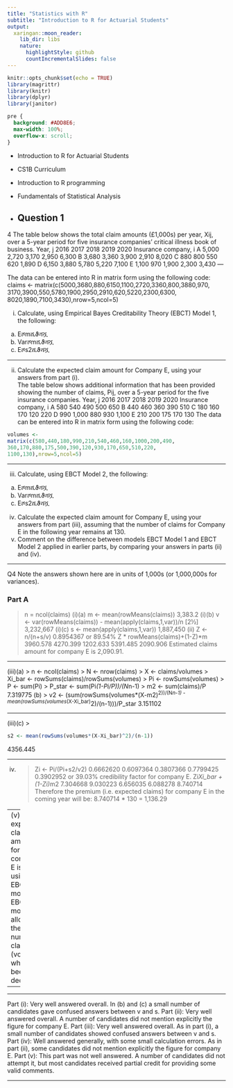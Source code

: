 ```yaml
---
title: "Statistics with R"
subtitle: "Introduction to R for Actuarial Students"
output:
  xaringan::moon_reader:
    lib_dir: libs
    nature:
      highlightStyle: github
      countIncrementalSlides: false
---
```


```r
knitr::opts_chunk$set(echo = TRUE)
library(magrittr)
library(knitr)
library(dplyr)
library(janitor)


```

```css
pre {
  background: #ADD8E6;
  max-width: 100%;
  overflow-x: scroll;
}
```

* Introduction to R for Actuarial Students

* CS1B Curriculum

* Introduction to R programming
* Fundamentals of Statistical Analysis

* Question 1
---


4 The table below shows the total claim amounts (£1,000s) per year, Xij, over a 5-year 
period for five insurance companies’ critical illness book of business. 
Year, j 
2016 2017 2018 2019 2020 
Insurance 
company, i
A 5,000 2,720 3,170 2,950 6,300 
B 3,680 3,360 3,900 2,910 8,020 
C 880 800 550 620 1,890 
D 6,150 3,880 5,780 5,220 7,100 
E 1,100 970 1,900 2,300 3,430 
---

The data can be entered into R in matrix form using the following code: 
claims <- 
matrix(c(5000,3680,880,6150,1100,2720,3360,800,3880,970, 
3170,3900,550,5780,1900,2950,2910,620,5220,2300,6300, 
8020,1890,7100,3430),nrow=5,ncol=5) 


(i) Calculate, using Empirical Bayes Creditability Theory (EBCT) Model 1, the 
following: 
(a) Eሾmሺϑሻሿ  
(b) Varሾmሺϑሻሿ  
(c) Eሾs2ሺϑሻሿ  

---

(ii) Calculate the expected claim amount for Company E, using your answers from 
part (i).  
The table below shows additional information that has been provided showing the 
number of claims, Pij, over a 5-year period for the five insurance companies. 
Year, j 
2016 2017 2018 2019 2020 
Insurance 
company, i
A 580 540 490 500 650 
B 440 460 360 390 510 
C 180 160 170 120 220 
D 990 1,000 880 930 1,100 
E 210 200 175 170 130 
The data can be entered into R in matrix form using the following code: 
```r
volumes <- 
matrix(c(580,440,180,990,210,540,460,160,1000,200,490, 
360,170,880,175,500,390,120,930,170,650,510,220, 
1100,130),nrow=5,ncol=5) 
```

---

(iii) Calculate, using EBCT Model 2, the following: 
(a) Eሾmሺϑሻሿ  
(b) Varሾmሺϑሻሿ  
(c) Eሾs2ሺϑሻሿ  
(iv) Calculate the expected claim amount for Company E, using your answers from 
part (iii), assuming that the number of claims for Company E in the following 
year remains at 130.  
(v) Comment on the difference between models EBCT Model 1 and EBCT 
Model 2 applied in earlier parts, by comparing your answers in parts (ii) 
and (iv).  

---

Q4
Note the answers shown here are in units of 1,000s (or 1,000,000s for variances).

### Part A

> n = ncol(claims)
(i)(a)
> m <- mean(rowMeans(claims)) 
 3,383.2 
(i)(b)
> v <- var(rowMeans(claims)) - mean(apply(claims,1,var))/n [2½]
 3,232,667 
(i)(c)
> s <- mean(apply(claims,1,var)) 
 1,887,450 
(ii)
> Z <- n/(n+s/v) 
 0.8954367 or 89.54%
> Z * rowMeans(claims)+(1-Z)*m 
 3960.578 4270.399 1202.633 5391.485 2090.906
Estimated claims amount for company E is 2,090.91. 

---

(iii)(a)
> n <- ncol(claims)
> N <- nrow(claims) 
> X <- claims/volumes 
> Xi_bar <- rowSums(claims)/rowSums(volumes) 
> Pi <- rowSums(volumes) 
> P <- sum(Pi) 
> P_star <- sum(Pi*(1-Pi/P))/(N*n-1) 
> m2 <- sum(claims)/P 
 7.319775 
(b)
> v2 <- (sum(rowSums(volumes*(X-m2)^2))/(N*n-1) - mean(rowSums(volumes*(X-Xi_bar)^2)/(n-1)))/P_star 
 3.151102 

---

(iii)(c)
> 

```r
s2 <- mean(rowSums(volumes*(X-Xi_bar)^2)/(n-1)) 
```
 4356.445 

---

(iv)
> Zi <- Pi/(Pi+s2/v2)
 0.6662620 0.6097364 0.3807366 0.7799425 0.3902952
or 39.03% credibility factor for company E.
> Zi*Xi_bar + (1-Zi)*m2 
 7.304668 9.030223 6.656035 6.088278 8.740714
Therefore the premium (i.e. expected claims) for company E in the coming year will be: 8.740714 * 130 = 1,136.29 

---
(v)
The expected claim amount for company E is lower using EBCT model 2. 
EBCT model 2 allows for the number of claims (volumes), 
which has been declining 

---

---

Part (i): Very well answered overall. In (b) and (c) a small number of candidates gave confused answers between v and s.
Part (ii): Very well answered overall. A number of candidates did not mention explicitly the figure for company E.
Part (iii): Very well answered overall. As in part (i), a small number of candidates showed confused answers between v and s.
Part (iv): Well answered generally, with some small calculation errors. As in part (ii), some candidates did not mention explicitly the figure for company E.
Part (v): This part was not well answered. A number of candidates did not attempt it, but most candidates received partial credit for providing some valid comments.

---
